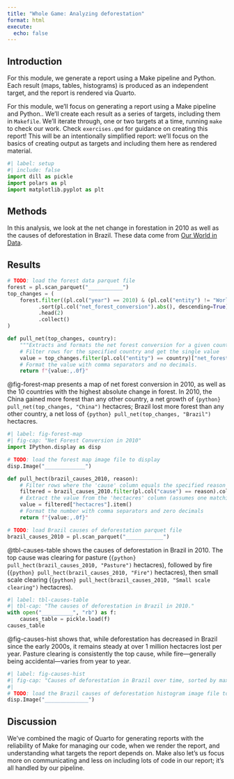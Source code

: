 ```yaml
---
title: "Whole Game: Analyzing deforestation"
format: html
execute:
  echo: false
---
```


## Introduction

For this module, we generate a report using a Make pipeline and Python.
Each result (maps, tables, histograms) is produced as an independent target,
and the report is rendered via Quarto.

For this module, we'll focus on generating a report using a Make pipeline and Python..
We'll create each result as a series of targets, including them in `Makefile`.
We'll iterate through, one or two targets at a time, running `make` to check our work.
Check `exercises.qmd` for guidance on creating this report!
This will be an intentionally simplified report: we'll focus on the basics of creating output as targets and including them here as rendered material.


```python
#| label: setup
#| include: false
import dill as pickle
import polars as pl
import matplotlib.pyplot as plt
```

## Methods

In this analysis, we look at the net change in forestation in 2010 as well as the causes of deforestation in Brazil.
These data come from [Our World in Data](https://ourworldindata.org/forests-and-deforestation).

## Results

```python
# TODO: load the forest data parquet file
forest = pl.scan_parquet("___________")
top_changes = (
    forest.filter((pl.col("year") == 2010) & (pl.col("entity") != "World"))
          .sort(pl.col("net_forest_conversion").abs(), descending=True)
          .head(2)
          .collect()
)

def pull_net(top_changes, country):
    """Extracts and formats the net forest conversion for a given country from top_changes."""
    # Filter rows for the specified country and get the single value
    value = top_changes.filter(pl.col("entity") == country)["net_forest_conversion"].item()
    # Format the value with comma separators and no decimals.
    return f"{value:,.0f}"
```


@fig-forest-map presents a map of net forest conversion in 2010, as well as the 10 countries with the highest absolute change in forest.
In 2010, the China gained more forest than any other country, a net growth of `{python} pull_net(top_changes, "China")` hectacres; Brazil lost more forest than any other country, a net loss of `{python} pull_net(top_changes, "Brazil")` hectacres.

```python
#| label: fig-forest-map
#| fig-cap: "Net Forest Conversion in 2010"
import IPython.display as disp

# TODO: load the forest map image file to display
disp.Image("_____________")
```

```python
def pull_hect(brazil_causes_2010, reason):
    # Filter rows where the 'cause' column equals the specified reason
    filtered = brazil_causes_2010.filter(pl.col("cause") == reason).collect()
    # Extract the value from the 'hectacres' column (assumes one matching row)
    value = filtered["hectacres"].item()
    # Format the number with comma separators and zero decimals
    return f"{value:,.0f}"

# TODO: load Brazil causes of deforestation parquet file
brazil_causes_2010 = pl.scan_parquet("____________")
```

@tbl-causes-table shows the causes of deforestation in Brazil in 2010.
The top cause was clearing for pasture (`{python} pull_hect(brazil_causes_2010, "Pasture")` hectacres), followed by fire (`{python} pull_hect(brazil_causes_2010, "Fire")` hectacres), then small scale clearing (`{python} pull_hect(brazil_causes_2010, "Small scale clearing")` hectacres).

```python
#| label: tbl-causes-table
#| tbl-cap: "The causes of deforestation in Brazil in 2010."
with open("__________", "rb") as f:
    causes_table = pickle.load(f)
causes_table
```

@fig-causes-hist shows that, while deforestation has decreased in Brazil since the early 2000s, it remains steady at over 1 million hectacres lost per year.
Pasture clearing is consistently the top cause, while fire---generally being accidental---varies from year to year.

```python
#| label: fig-causes-hist
#| fig-cap: "Causes of deforestation in Brazil over time, sorted by maximum loss"
#| 
# TODO: load the Brazil causes of deforestation histogram image file to display
disp.Image("______________")
```

## Discussion

We've combined the magic of Quarto for generating reports with the reliability of Make for managing our code, when we render the report, and understanding what targets the report depends on.
Make also let's us focus more on communicating and less on including lots of code in our report; it's all handled by our pipeline.
